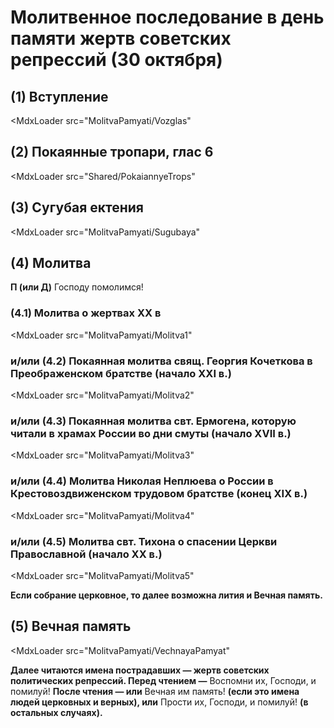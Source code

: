 
# Молитвенное последование в день памяти жертв советских репрессий (30 октября)

## (1) Вступление

<MdxLoader src="MolitvaPamyati/Vozglas"

## (2) Покаянные тропари, глас 6

<MdxLoader src="Shared/PokaiannyeTrops"

## (3) Сугубая ектения

<MdxLoader src="MolitvaPamyati/Sugubaya"

## (4) Молитва
           
**П (или Д)** Господу помолимся!

### (4.1) Молитва о жертвах ХХ в

<MdxLoader src="MolitvaPamyati/Molitva1"

### и/или (4.2) Покаянная молитва свящ. Георгия Кочеткова в Преображенском братстве (начало XXI в.)

<MdxLoader src="MolitvaPamyati/Molitva2"

### и/или (4.3) Покаянная молитва свт. Ермогена, которую читали в храмах России во дни смуты (начало XVII в.)

<MdxLoader src="MolitvaPamyati/Molitva3"

### и/или (4.4) Молитва Николая Неплюева о России в Крестовоздвиженском трудовом братстве (конец XIX в.)

<MdxLoader src="MolitvaPamyati/Molitva4"
           
### и/или (4.5) Молитва свт. Тихона о спасении Церкви Православной (начало XX в.)

<MdxLoader src="MolitvaPamyati/Molitva5"

**Если собрание церковное, то далее возможна лития и Вечная память.**

## (5) Вечная память

<MdxLoader src="MolitvaPamyati/VechnayaPamyat"
           
**Далее читаются имена пострадавших — жертв советских политических репрессий. Перед чтением —** Воспомни их, Господи, и помилуй! **После чтения — или** Вечная им память! **(если это имена людей церковных и верных), или** Прости их, Господи, и помилуй! **(в остальных случаях).**
